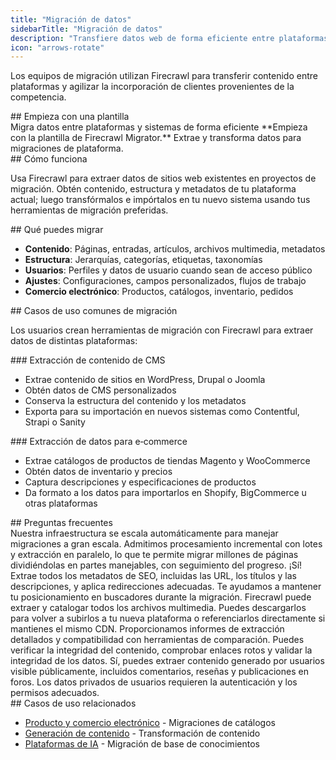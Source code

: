 ```yaml
---
title: "Migración de datos"
sidebarTitle: "Migración de datos"
description: "Transfiere datos web de forma eficiente entre plataformas y sistemas"
icon: "arrows-rotate"
---
```


Los equipos de migración utilizan Firecrawl para transferir contenido entre plataformas y agilizar la incorporación de clientes provenientes de la competencia.

<div id="start-with-a-template">
  ## Empieza con una plantilla
</div>

<Card title="Firecrawl Migrator" icon="github" href="https://github.com/mendableai/firecrawl-migrator">
  Migra datos entre plataformas y sistemas de forma eficiente
</Card>

<Note>
  **Empieza con la plantilla de Firecrawl Migrator.** Extrae y transforma datos para migraciones de plataforma.
</Note>

<div id="how-it-works">
  ## Cómo funciona
</div>

Usa Firecrawl para extraer datos de sitios web existentes en proyectos de migración. Obtén contenido, estructura y metadatos de tu plataforma actual; luego transfórmalos e impórtalos en tu nuevo sistema usando tus herramientas de migración preferidas.

<div id="what-you-can-migrate">
  ## Qué puedes migrar
</div>

* **Contenido**: Páginas, entradas, artículos, archivos multimedia, metadatos
* **Estructura**: Jerarquías, categorías, etiquetas, taxonomías
* **Usuarios**: Perfiles y datos de usuario cuando sean de acceso público
* **Ajustes**: Configuraciones, campos personalizados, flujos de trabajo
* **Comercio electrónico**: Productos, catálogos, inventario, pedidos

<div id="common-migration-use-cases">
  ## Casos de uso comunes de migración
</div>

Los usuarios crean herramientas de migración con Firecrawl para extraer datos de distintas plataformas:

<div id="cms-content-extraction">
  ### Extracción de contenido de CMS
</div>

* Extrae contenido de sitios en WordPress, Drupal o Joomla
* Obtén datos de CMS personalizados
* Conserva la estructura del contenido y los metadatos
* Exporta para su importación en nuevos sistemas como Contentful, Strapi o Sanity

<div id="e-commerce-data-extraction">
  ### Extracción de datos para e‑commerce
</div>

* Extrae catálogos de productos de tiendas Magento y WooCommerce
* Obtén datos de inventario y precios
* Captura descripciones y especificaciones de productos
* Da formato a los datos para importarlos en Shopify, BigCommerce u otras plataformas

<div id="faqs">
  ## Preguntas frecuentes
</div>

<AccordionGroup>
  <Accordion title="¿Cómo gestionan las migraciones a gran escala?">
    Nuestra infraestructura se escala automáticamente para manejar migraciones a gran escala. Admitimos procesamiento incremental con lotes y extracción en paralelo, lo que te permite migrar millones de páginas dividiéndolas en partes manejables, con seguimiento del progreso.
  </Accordion>

  <Accordion title="¿Puedo preservar el valor SEO durante la migración?">
    ¡Sí! Extrae todos los metadatos de SEO, incluidas las URL, los títulos y las descripciones, y aplica redirecciones adecuadas. Te ayudamos a mantener tu posicionamiento en buscadores durante la migración.
  </Accordion>

  <Accordion title="¿Qué pasa con los archivos multimedia y los adjuntos?">
    Firecrawl puede extraer y catalogar todos los archivos multimedia. Puedes descargarlos para volver a subirlos a tu nueva plataforma o referenciarlos directamente si mantienes el mismo CDN.
  </Accordion>

  <Accordion title="¿Cómo valido la migración?">
    Proporcionamos informes de extracción detallados y compatibilidad con herramientas de comparación. Puedes verificar la integridad del contenido, comprobar enlaces rotos y validar la integridad de los datos.
  </Accordion>

  <Accordion title="¿Puedo migrar contenido generado por usuarios y comentarios?">
    Sí, puedes extraer contenido generado por usuarios visible públicamente, incluidos comentarios, reseñas y publicaciones en foros. Los datos privados de usuarios requieren la autenticación y los permisos adecuados.
  </Accordion>
</AccordionGroup>

<div id="related-use-cases">
  ## Casos de uso relacionados
</div>

* [Producto y comercio electrónico](/es/use-cases/product-ecommerce) - Migraciones de catálogos
* [Generación de contenido](/es/use-cases/content-generation) - Transformación de contenido
* [Plataformas de IA](/es/use-cases/ai-platforms) - Migración de base de conocimientos